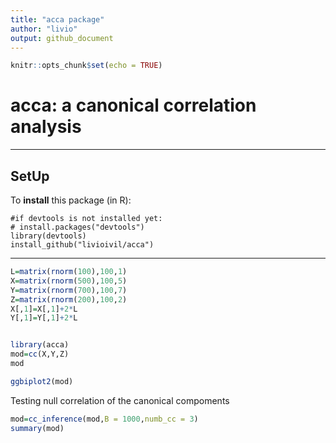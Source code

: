---
title: "acca package"
author: "livio"
output: github_document
---

<!-- README.md is generated from README.Rmd. Please edit that file -->


```{r setup, include=FALSE}
knitr::opts_chunk$set(echo = TRUE)
```

# acca: **a** **c**anonical **c**orrelation **a**nalysis


* * *

## SetUp

To **install** this package (in R):

    #if devtools is not installed yet: 
    # install.packages("devtools") 
    library(devtools)
    install_github("livioivil/acca")

* * *

```{r}
L=matrix(rnorm(100),100,1)
X=matrix(rnorm(500),100,5)
Y=matrix(rnorm(700),100,7)
Z=matrix(rnorm(200),100,2)
X[,1]=X[,1]+2*L
Y[,1]=Y[,1]+2*L


library(acca)
mod=cc(X,Y,Z)
mod

ggbiplot2(mod)

```


Testing null correlation of the canonical compoments

```{r}
mod=cc_inference(mod,B = 1000,numb_cc = 3)
summary(mod)

```


